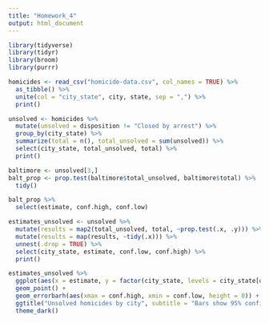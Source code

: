 ```yaml
---
title: "Homework_4"
output: html_document
---
```


```r
library(tidyverse)
library(tidyr)
library(broom)
library(purrr)
```

```r

homicides <- read_csv("homicide-data.csv", col_names = TRUE) %>% 
  as_tibble() %>% 
  unite(col = "city_state", city, state, sep = ",") %>% 
  print()
```
```r
unsolved <- homicides %>% 
  mutate(unsolved = disposition != "Closed by arrest") %>% 
  group_by(city_state) %>% 
  summarize(total = n(), total_unsolved = sum(unsolved)) %>%
  select(city_state, total_unsolved, total) %>% 
  print()
```
```r
baltimore <- unsolved[3,]
balt_prop <- prop.test(baltimore$total_unsolved, baltimore$total) %>% 
  tidy()

balt_prop %>% 
  select(estimate, conf.high, conf.low)
```
```r
estimates_unsolved <- unsolved %>% 
  mutate(results = map2(total_unsolved, total, ~prop.test(.x, .y))) %>% 
  mutate(results = map(results, ~tidy(.x))) %>% 
  unnest(.drop = TRUE) %>% 
  select(city_state, estimate, conf.low, conf.high) %>% 
  print()
```
```r
estimates_unsolved %>% 
  ggplot(aes(x = estimate, y = factor(city_state, levels = city_state[order(estimate)]))) +
  geom_point() +
  geom_errorbarh(aes(xmax = conf.high, xmin = conf.low, height = 0)) +
  ggtitle("Unsolved homicides by city", subtitle = "Bars show 95% confidence interval") +
  theme_dark() 
```



